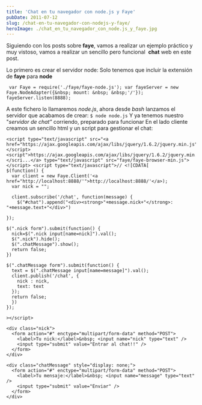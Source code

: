 ```yaml
---
title: 'Chat en tu navegador con node.js y Faye'
pubDate: 2011-07-12
slug: /chat-en-tu-navegador-con-nodejs-y-faye/
heroImage: ./chat_en_tu_navegador_con_node.js_y_faye.jpg
---
```


Siguiendo con los posts sobre **faye**, vamos a realizar un ejemplo práctico y muy vistoso, vamos a realizar un sencillo pero funcional  **chat** web en este post.

Lo primero es crear el servidor node: Solo tenemos que incluir la extensión de **faye** para **node**

```
 var Faye = require('./faye/faye-node.js'); var fayeServer = new Faye.NodeAdapter({&nbsp; mount: &nbsp; &nbsp;'/'}); fayeServer.listen(8888);
```

A este fichero lo llamaremos _node.js_, ahora desde _bash_ lanzamos el servidor que acabamos de crear: `$ node node.js`
Y ya tenemos nuestro "_servidor de chat"_ corriendo, preparado para funcionar En el lado cliente creamos un sencillo html y un script para gestionar el chat:

```
<script type="text/javascript" src="<a href="https://ajax.googleapis.com/ajax/libs/jquery/1.6.2/jquery.min.js"></script><script">https://ajax.googleapis.com/ajax/libs/jquery/1.6.2/jquery.min.js"></scri...</a> type="text/javascript" src="faye/faye-browser-min.js"></script> <script type="text/javascript">// <![CDATA[
$(function() {
  var client = new Faye.Client('<a href="http://localhost:8888/'">http://localhost:8888/'</a>);
  var nick = "";

  client.subscribe('/chat', function(message) {
    $("#chat").append("<div><strong>"+message.nick+"</strong>: "+message.text+"</div>")

});

$(".nick form").submit(function() {
  nick=$(".nick input[name=nick]").val();
  $(".nick").hide();
  $(".chatMessage").show();
  return false;
})

$(".chatMessage form").submit(function() {
  text = $(".chatMessage input[name=message]").val();
  client.publish('/chat', {
    nick : nick,
    text: text
  });
  return false;
  })
});

></script>

<div class="nick">
  <form action="#" enctype="multipart/form-data" method="POST">
    <label>Tu nick:</label>&nbsp; <input name="nick" type="text" />
    <input type="submit" value="Entrar al chat!!" />
  </form>
</div>

<div class="chatMessage" style="display: none;">
  <form action="#" enctype="multipart/form-data" method="POST">
    <label>Tu mensaje:</label>&nbsp; <input name="message" type="text" />
    <input type="submit" value="Enviar" />
  </form>
</div>

```
